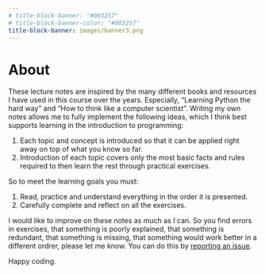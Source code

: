 ```yaml
---
# title-block-banner: "#003257"
# title-block-banner-color: "#003257"
title-block-banner: images/banner3.png
---
```


<style>
#title-block-header {
  /* margin-block-end: 1rem; */
  /* position: relative; */
  /* margin-top: -1px; */
  /* height: 75px; */
  background-color: "#36B24A";

}

.quarto-title-banner {
  font-family:  Passata;
  /* margin-block-end: 1rem;
  position: relative;
  margin-top: -30px;
  height: 85%; */
  background-color: "#36B24A";
}
</style> 

<!-- <style>
    * {
      font-family: Passata;
    }
</style> -->

# About {.unnumbered}

These lecture notes are inspired by the many different books and resources I have used in this course over the years. Especially, "Learning Python the hard way" and "How to think like a computer scientist". Writing my own notes allows me to fully implement the following ideas, which I think best supports learning in the introduction to programming:

1. Each topic and concept is introduced so that it can be applied right away on top of what you know so far.
2. Introduction of each topic covers only the most basic facts and rules required to then learn the rest through practical exercises.

So to meet the learning goals you must:

1. Read, practice and understand everything in the order it is presented.
2. Carefully complete and reflect on all the exercises.

I would like to improve on these notes as much as I can. So you find errors in exercises, that something is poorly explained, that something is redundant, that something is missing, that something would work better in a different ordrer, please let me know. You can do this by [reporting an issue](https://github.com/munch-group/bioinformatics/issues).

Happy coding.
